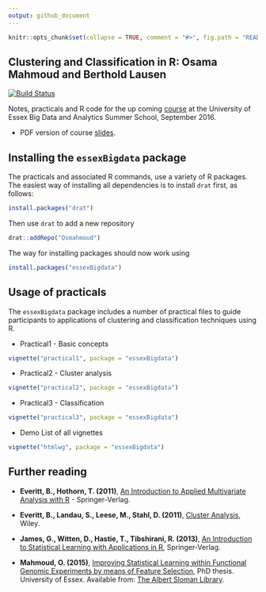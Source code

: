 ```yaml
---
output: github_document
---
```

<!-- README.md is generated from README.Rmd. Please edit that file -->

```r
knitr::opts_chunk$set(collapse = TRUE, comment = "#>", fig.path = "README-")
```

## Clustering and Classification in R: Osama Mahmoud and Berthold Lausen
[![Build Status](https://travis-ci.org/Osmahmoud/essexBigdata.svg?branch=master)](https://travis-ci.org/Osmahmoud/essexBigdata)

Notes, practicals and R code for the up coming [course](https://www.essex.ac.uk/iads/events/summer-school.aspx) at 
the University of Essex Big Data and Analytics Summer School, September 2016.

  * PDF version of course [slides](https://raw.githubusercontent.com/Osmahmoud/essexBigdata/master/slides.pdf).
  
## Installing the `essexBigdata` package

The practicals and associated R commands, use a variety of R packages. The easiest way of installing all dependencies is to install `drat` first, as follows:

```r
install.packages("drat")
```

Then use `drat` to add a new repository
```r
drat::addRepo("Osmahmoud")
```

The way for installing packages should now work using
```r
install.packages("essexBigdata")
```

## Usage of practicals

The `essexBigdata` package includes a number of practical files to guide participants to applications of clustering and classification techniques using R. 

  * Practical1 - Basic concepts
  
```r
vignette("practical1", package = "essexBigdata")
```

  * Practical2 - Cluster analysis

```r
vignette("practical2", package = "essexBigdata")
```

  * Practical3 - Classification
  
```r
vignette("practical3", package = "essexBigdata")
```

  * Demo List of all vignettes
  
```r
vignette("htmlwg", package = "essexBigdata")
```


## Further reading

  - **Everitt, B., Hothorn, T. (2011)**, [An Introduction to Applied Multivariate Analysis with R](http://link.springer.com/book/10.1007%2F978-1-4419-9650-3) - Springer-Verlag.

  - **Everitt, B., Landau, S., Leese, M., Stahl, D. (2011)**, [Cluster Analysis](http://eu.wiley.com/WileyCDA/WileyTitle/productCd-EHEP002266.html), Wiley.

  - **James, G., Witten, D., Hastie, T., Tibshirani, R. (2013)**, [An Introduction to Statistical Learning with Applications in R](http://www.springer.com/gb/book/9781461471370), Springer-Verlag.
  
  - **Mahmoud, O. (2015)**, [Improving Statistical Learning within Functional Genomic Experiments by means of Feature Selection](https://www.researchgate.net/publication/304704707_Improving_Statistical_Learning_within_Functional_Genomic_Experiments_by_means_of_Feature_Selection), PhD thesis. University of Essex. Available from: [The Albert Sloman Library](http://serlib0.essex.ac.uk/search~S5?/aMahmoud%2C+Osama/amahmoud+osama/-3%2C-1%2C0%2CB/frameset&FF=amahmoud+osama&1%2C1%2C).
